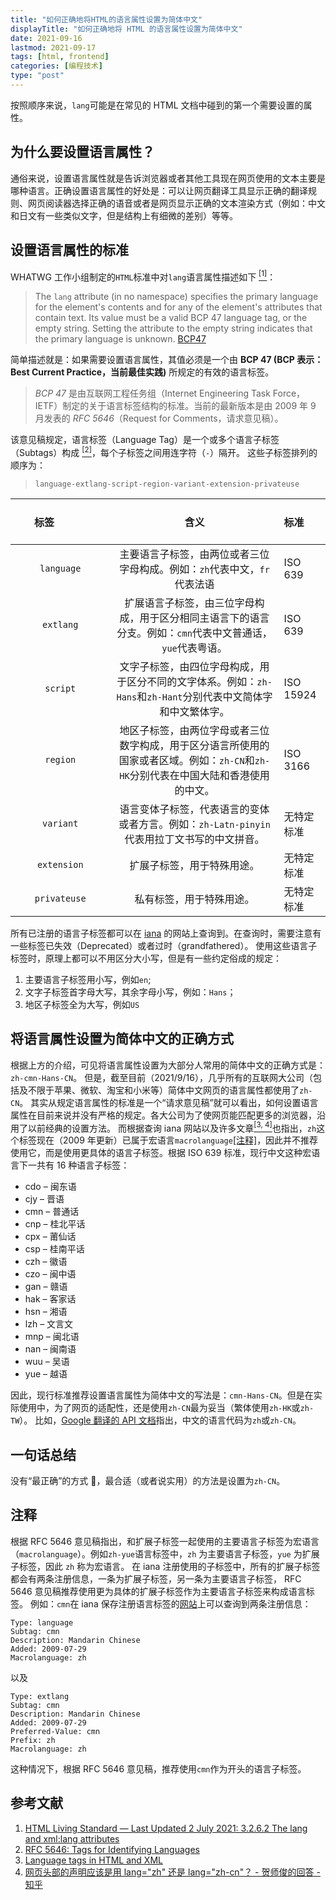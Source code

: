 ```yaml
---
title: "如何正确地将HTML的语言属性设置为简体中文"
displayTitle: "如何正确地将 HTML 的语言属性设置为简体中文"
date: 2021-09-16
lastmod: 2021-09-17
tags: [html, frontend]
categories: [编程技术]
type: "post"
---
```


按照顺序来说，`lang`可能是在常见的 HTML 文档中碰到的第一个需要设置的属性。

## 为什么要设置语言属性？

通俗来说，设置语言属性就是告诉浏览器或者其他工具现在网页使用的文本主要是哪种语言。正确设置语言属性的好处是：可以让网页翻译工具显示正确的翻译规则、网页阅读器选择正确的语音或者是网页显示正确的文本渲染方式（例如：中文和日文有一些类似文字，但是结构上有细微的差别）等等。

## 设置语言属性的标准

WHATWG 工作小组制定的`HTML`标准中对`lang`语言属性描述如下 [<sup>[1]</sup>](#参考文献)：

> The `lang` attribute (in no namespace) specifies the primary language for the element's contents and for any of the element's attributes that contain text. Its value must be a valid BCP 47 language tag, or the empty string. Setting the attribute to the empty string indicates that the primary language is unknown. [BCP47](https://html.spec.whatwg.org/multipage/references.html#refsBCP47)

简单描述就是：如果需要设置语言属性，其值必须是一个由 **BCP 47 (BCP 表示：Best Current Practice，当前最佳实践)** 所规定的有效的语言标签。

> _BCP 47_ 是由互联网工程任务组（Internet Engineering Task Force，IETF）制定的关于语言标签结构的标准。当前的最新版本是由 2009 年 9 月发表的 _RFC 5646_（Request for Comments，请求意见稿）。

该意见稿规定，语言标签（Language Tag）是一个或多个语言子标签（Subtags）构成 [<sup>[2]</sup>](#参考文献)，每个子标签之间用连字符（`-`）隔开。
这些子标签排列的顺序为：

> `language-extlang-script-region-variant-extension-privateuse`

| &nbsp; &nbsp; &nbsp; &nbsp; &nbsp; &nbsp; &nbsp; &nbsp; &nbsp; &nbsp; &nbsp; &nbsp; &nbsp; &nbsp; &nbsp; &nbsp; &nbsp; &nbsp; &nbsp; &nbsp; 标签 &nbsp; &nbsp; &nbsp; &nbsp; &nbsp; &nbsp; &nbsp; &nbsp; &nbsp; &nbsp; &nbsp; &nbsp; &nbsp; &nbsp; &nbsp; &nbsp; &nbsp; &nbsp; &nbsp; &nbsp; |                                                                 含义                                                                 | 标准       |
| :------------------------------------------------------------------------------------------------------------------------------------------------------------------------------------------------------------------------------------------------------------------------------------------: | :----------------------------------------------------------------------------------------------------------------------------------: | :--------- |
|                                                                                                                                          `language`                                                                                                                                          |                               主要语言子标签，由两位或者三位字母构成。例如：`zh`代表中文，`fr`代表法语                               | ISO 639    |
|                                                                                                                                          `extlang`                                                                                                                                           |              扩展语言子标签，由三位字母构成，用于区分相同主语言下的语言分支。例如：`cmn`代表中文普通话，`yue`代表粤语。              | ISO 639    |
|                                                                                                                                           `script`                                                                                                                                           |            文字子标签，由四位字母构成，用于区分不同的文字体系。例如：`zh-Hans`和`zh-Hant`分别代表中文简体字和中文繁体字。            | ISO 15924  |
|                                                                                                                                           `region`                                                                                                                                           | 地区子标签，由两位字母或者三位数字构成，用于区分语言所使用的国家或者区域。例如：`zh-CN`和`zh-HK`分别代表在中国大陆和香港使用的中文。 | ISO 3166   |
|                                                                                                                                          `variant`                                                                                                                                           |                      语言变体子标签，代表语言的变体或者方言。例如：`zh-Latn-pinyin`代表用拉丁文书写的中文拼音。                      | 无特定标准 |
|                                                                                                                                         `extension`                                                                                                                                          |                                                      扩展子标签，用于特殊用途。                                                      | 无特定标准 |
|                                                                                                                                         `privateuse`                                                                                                                                         |                                                       私有标签，用于特殊用途。                                                       | 无特定标准 |

所有已注册的语言子标签都可以在 [iana](https://www.iana.org/assignments/language-subtag-registry/language-subtag-registry) 的网站上查询到。在查询时，需要注意有一些标签已失效（Deprecated）或者过时（grandfathered）。
使用这些语言子标签时，原理上都可以不用区分大小写，但是有一些约定俗成的规定：

1. 主要语言子标签用小写，例如`en`;
2. 文字子标签首字母大写，其余字母小写，例如：`Hans`；
3. 地区子标签全为大写，例如`US`

## 将语言属性设置为简体中文的正确方式

根据上方的介绍，可见将语言属性设置为大部分人常用的简体中文的正确方式是：`zh-cmn-Hans-CN`。
但是，截至目前（2021/9/16），几乎所有的互联网大公司（包括及不限于苹果、微软、淘宝和小米等）简体中文网页的语言属性都使用了`zh-CN`。
其实从规定语言属性的标准是一个“请求意见稿”就可以看出，如何设置语言属性在目前来说并没有严格的规定。各大公司为了使网页能匹配更多的浏览器，沿用了以前经典的设置方法。
而根据查询 iana 网站以及许多文章[<sup>[3, 4]</sup>](#参考文献)也指出，`zh`这个标签现在（2009 年更新）已属于宏语言`macrolanguage`[<span>[注释]</span>](#注释)，因此并不推荐使用它，而是使用更具体的语言子标签。根据 ISO 639 标准，现行中文这种宏语言下一共有 16 种语言子标签：

- cdo – 闽东语
- cjy – 晋语
- cmn – 普通话
- cnp – 桂北平话
- cpx – 莆仙话
- csp – 桂南平话
- czh – 徽语
- czo – 闽中语
- gan – 赣语
- hak – 客家话
- hsn – 湘语
- lzh – 文言文
- mnp – 闽北语
- nan – 闽南语
- wuu – 吴语
- yue – 越语

因此，现行标准推荐设置语言属性为简体中文的写法是：`cmn-Hans-CN`。但是在实际使用中，为了网页的适配性，还是使用`zh-CN`最为妥当（繁体使用`zh-HK`或`zh-TW`）。
比如，[Google 翻译的 API 文档](https://cloud.google.com/translate/docs/languages?hl=zh-CN)指出，中文的语言代码为`zh`或`zh-CN`。

## 一句话总结

没有“最正确”的方式 🤪，最合适（或者说实用）的方法是设置为`zh-CN`。

## 注释

根据 RFC 5646 意见稿指出，和扩展子标签一起使用的主要语言子标签为宏语言（`macrolanguage`）。例如`zh-yue`语言标签中，`zh` 为主要语言子标签，`yue` 为扩展子标签，因此 `zh` 称为宏语言。
在 iana 注册使用的子标签中，所有的扩展子标签都会有两条注册信息，一条为扩展子标签，另一条为主要语言子标签， RFC 5646 意见稿推荐使用更为具体的扩展子标签作为主要语言子标签来构成语言标签。
例如：`cmn`在 iana 保存注册语言标签的[网站](https://www.iana.org/assignments/language-subtag-registry/language-subtag-registry)上可以查询到两条注册信息：

```
Type: language
Subtag: cmn
Description: Mandarin Chinese
Added: 2009-07-29
Macrolanguage: zh
```

以及

```
Type: extlang
Subtag: cmn
Description: Mandarin Chinese
Added: 2009-07-29
Preferred-Value: cmn
Prefix: zh
Macrolanguage: zh
```

这种情况下，根据 RFC 5646 意见稿，推荐使用`cmn`作为开头的语言子标签。

## 参考文献

1. [HTML Living Standard — Last Updated 2 July 2021: 3.2.6.2 The lang and xml:lang attributes](https://html.spec.whatwg.org/multipage/dom.html#the-lang-and-xml:lang-attributes)
2. [RFC 5646: Tags for Identifying Languages](https://www.rfc-editor.org/rfc/rfc5646.html)
3. [Language tags in HTML and XML](https://www.w3.org/International/articles/language-tags/)
4. [网页头部的声明应该是用 lang="zh" 还是 lang="zh-cn"？ - 贺师俊的回答 - 知乎](https://www.zhihu.com/question/20797118/answer/16809331)
